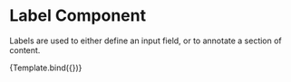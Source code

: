 

<Meta
  title="Components/Element/Label"
  component={Label}
/>

# Label Component
Labels are used to either define an input field, or to annotate a section of content.

<Canvas sourceState="shown" withSource="open">
  <Story name="Example" args={{
    tooltip: "Example tooltip text",
    upperCase: true,
    children: "Example Label"
  }}>
    {Template.bind({})}
  </Story>
</Canvas>

<ArgsTable story="Example"/>

